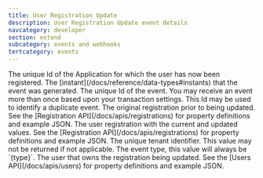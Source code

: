 ```yaml
---
title: User Registration Update
description: User Registration Update event details
navcategory: developer
section: extend
subcategory: events and webhooks
tertcategory: events
---
```



<Event description="This event is generated when a user registration has been updated."
       eventType={eventType}
       name="User Registration Update"
       scope="tenant"
       transactional="true"
       version="1.6.0"/>

<EventBody eventType={eventType}
           sinceThreatDetection="1.30.0"
           sinceIpAddress="1.27.0"
           jsonFile="user-registration-update.json">

  <APIField slot="leading-fields" name="event.applicationId" type="UUID">
    The unique Id of the Application for which the user has now been registered.
  </APIField>

  <APIField slot="leading-fields" name="event.createInstant" type="Long">
    The [instant](/docs/reference/data-types#instants) that the event was generated.
  </APIField>

  <APIField slot="leading-fields" name="event.id" type="UUID">
    The unique Id of the event. You may receive an event more than once based upon your transaction settings. This Id may be used to identify a duplicate event.
  </APIField>

  <APIField slot="trailing-fields" name="event.original" type="Object">
    The original registration prior to being updated. See the [Registration API](/docs/apis/registrations) for property definitions and example JSON.
  </APIField>

  <APIField slot="trailing-fields" name="event.registration" type="Object">
    The user registration with the current and updated values. See the [Registration API](/docs/apis/registrations) for property definitions and example JSON.
  </APIField>

  <APIField slot="trailing-fields" name="event.tenantId" type="UUID">
    The unique tenant identifier. This value may not be returned if not applicable.
  </APIField>

  <APIField slot="trailing-fields" name="event.type" type="String">
    The event type, this value will always be `{type}`.
  </APIField>

  <APIField slot="trailing-fields" name="event.user" type="Object">
    The user that owns the registration being updated. See the [Users API](/docs/apis/users) for property definitions and example JSON.
  </APIField>

</EventBody>
